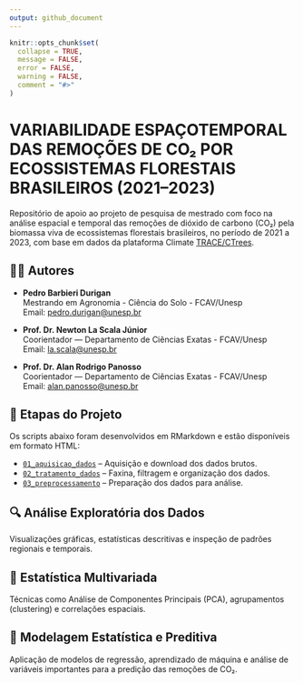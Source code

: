 ```yaml
---
output: github_document
---
```


<!-- README.md is generated from README.Rmd. Please edit that file -->

```r
knitr::opts_chunk$set(
  collapse = TRUE, 
  message = FALSE, 
  error = FALSE, 
  warning = FALSE,
  comment = "#>"
)
```

# VARIABILIDADE ESPAÇOTEMPORAL DAS REMOÇÕES DE CO₂ POR ECOSSISTEMAS FLORESTAIS BRASILEIROS (2021–2023)

Repositório de apoio ao projeto de pesquisa de mestrado com foco na análise espacial e temporal das remoções de dióxido de carbono (CO₂) pela biomassa viva de ecossistemas florestais brasileiros, no período de 2021 a 2023, com base em dados da plataforma Climate [TRACE/CTrees](https://climatetrace.org/).

## 👨‍🔬 Autores

- **Pedro Barbieri Durigan**  
  Mestrando em Agronomia - Ciência do Solo  - FCAV/Unesp  
  Email: [pedro.durigan@unesp.br](mailto:pedro.durigan@unesp.b)
  
- **Prof. Dr. Newton La Scala Júnior**  
  Coorientador — Departamento de Ciências Exatas - FCAV/Unesp  
  Email: [la.scala@unesp.br](mailto:la.scala@unesp.br)

- **Prof. Dr. Alan Rodrigo Panosso**  
  Coorientador — Departamento de Ciências Exatas - FCAV/Unesp  
  Email: [alan.panosso@unesp.br](mailto:alan.panosso@unesp.br)
  
## 📁 Etapas do Projeto

Os scripts abaixo foram desenvolvidos em RMarkdown e estão disponíveis em formato HTML:

- [`01_aquisicao_dados`](https://arpanosso.github.io//mestrado-durigan-remocoes-co2//01_aquisicao_dados.html) – Aquisição e download dos dados brutos.  
- [`02_tratamento_dados`](https://arpanosso.github.io//mestrado-durigan-remocoes-co2//02_tratamento_dados.html) – Faxina, filtragem e organização dos dados.  
- [`03_preprocessamento`](scripts/03_preprocessamento.html) – Preparação dos dados para análise.  


## 🔍 **Análise Exploratória dos Dados**  
  Visualizações gráficas, estatísticas descritivas e inspeção de padrões regionais e temporais.  


## 🧪 **Estatística Multivariada**  
  Técnicas como Análise de Componentes Principais (PCA), agrupamentos (clustering) e correlações espaciais.  


## 🤖 **Modelagem Estatística e Preditiva**  
  Aplicação de modelos de regressão, aprendizado de máquina e análise de variáveis importantes para a predição das remoções de CO₂.  
